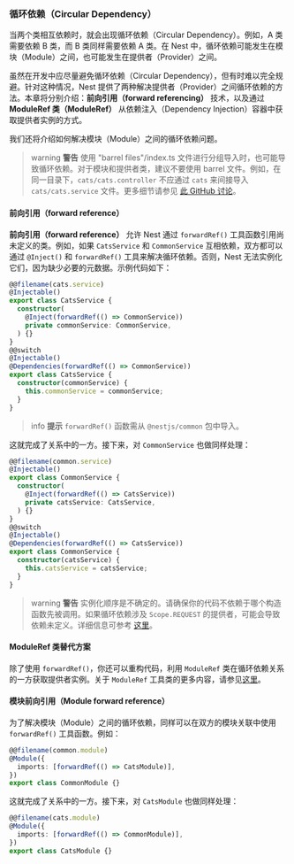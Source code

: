### 循环依赖（Circular Dependency）

当两个类相互依赖时，就会出现循环依赖（Circular Dependency）。例如，A 类需要依赖 B 类，而 B 类同样需要依赖 A 类。在 Nest 中，循环依赖可能发生在模块（Module）之间，也可能发生在提供者（Provider）之间。

虽然在开发中应尽量避免循环依赖（Circular Dependency），但有时难以完全规避。针对这种情况，Nest 提供了两种解决提供者（Provider）之间循环依赖的方法。本章将分别介绍：**前向引用（forward referencing）** 技术，以及通过 **ModuleRef 类（ModuleRef）** 从依赖注入（Dependency Injection）容器中获取提供者实例的方式。

我们还将介绍如何解决模块（Module）之间的循环依赖问题。

> warning **警告** 使用 "barrel files"/index.ts 文件进行分组导入时，也可能导致循环依赖。对于模块和提供者类，建议不要使用 barrel 文件。例如，在同一目录下，`cats/cats.controller` 不应通过 `cats` 来间接导入 `cats/cats.service` 文件。更多细节请参见 [此 GitHub 讨论](https://github.com/nestjs/nest/issues/1181#issuecomment-430197191)。

#### 前向引用（forward reference）

**前向引用（forward reference）** 允许 Nest 通过 `forwardRef()` 工具函数引用尚未定义的类。例如，如果 `CatsService` 和 `CommonService` 互相依赖，双方都可以通过 `@Inject()` 和 `forwardRef()` 工具来解决循环依赖。否则，Nest 无法实例化它们，因为缺少必要的元数据。示例代码如下：

```ts
@@filename(cats.service)
@Injectable()
export class CatsService {
  constructor(
    @Inject(forwardRef(() => CommonService))
    private commonService: CommonService,
  ) {}
}
@@switch
@Injectable()
@Dependencies(forwardRef(() => CommonService))
export class CatsService {
  constructor(commonService) {
    this.commonService = commonService;
  }
}
```

> info **提示** `forwardRef()` 函数需从 `@nestjs/common` 包中导入。

这就完成了关系中的一方。接下来，对 `CommonService` 也做同样处理：

```ts
@@filename(common.service)
@Injectable()
export class CommonService {
  constructor(
    @Inject(forwardRef(() => CatsService))
    private catsService: CatsService,
  ) {}
}
@@switch
@Injectable()
@Dependencies(forwardRef(() => CatsService))
export class CommonService {
  constructor(catsService) {
    this.catsService = catsService;
  }
}
```

> warning **警告** 实例化顺序是不确定的。请确保你的代码不依赖于哪个构造函数先被调用。如果循环依赖涉及 `Scope.REQUEST` 的提供者，可能会导致依赖未定义。详细信息可参考 [这里](https://github.com/nestjs/nest/issues/5778)。

#### ModuleRef 类替代方案

除了使用 `forwardRef()`，你还可以重构代码，利用 `ModuleRef` 类在循环依赖关系的一方获取提供者实例。关于 `ModuleRef` 工具类的更多内容，请参见[这里](/fundamentals/module-ref)。

#### 模块前向引用（Module forward reference）

为了解决模块（Module）之间的循环依赖，同样可以在双方的模块关联中使用 `forwardRef()` 工具函数。例如：

```ts
@@filename(common.module)
@Module({
  imports: [forwardRef(() => CatsModule)],
})
export class CommonModule {}
```

这就完成了关系中的一方。接下来，对 `CatsModule` 也做同样处理：

```ts
@@filename(cats.module)
@Module({
  imports: [forwardRef(() => CommonModule)],
})
export class CatsModule {}
```
